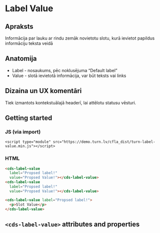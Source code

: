 
# Label Value

## Apraksts

Informācija par lauku ar rindu zemāk novietotu slotu, kurā ievietot papildus
informāciju teksta veidā

## Anatomija

- Label - nosaukums, pēc noklusējuma “Default label”
- Value - slotā ievietotā informācija, var būt teksts vai links

## Dizaina un UX komentāri

Tiek izmantots kontekstuālajā headerī, lai attēlotu statusu vēsturi.

## Getting started

### JS (via import)

```imoprt
<script type="module" src="https://demo.turn.lv/cfla_dist/turn-label-value.min.js"></script>
```

### HTML

```html
<cds-label-value
  label="Propsed label!"
  value="Propsed Value!"></cds-label-value>
<cds-label-value
  label="Propsed label!"
  value="Propsed Value!"></cds-label-value>

<cds-label-value label="Propsed label!">
  <p>Slot Value</p>
</cds-label-value>
```

## `<cds-label-value>` attributes and properties

<Props of="cds-label-value" />
